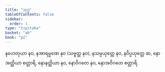 ```yaml
---
title: "သုဒ္ဓ"
tableOfContents: false
sidebar:
  order: 1
type: "tipitaka"
basket: "ab"
book: "p2"
---
```



<DynamicBreadcrumb />

<Division number="413" book="p2" e="ch" v="38" p="536">

<Paragraph number="3370" book="p2">
နဟေတုယာ နဝ, နအာရမ္မဏေ နဝ (သဗ္ဗတ္ထ နဝ), နသမ္ပယုတ္တေ နဝ, နဝိပ္ပယုတ္တေ ဆ, နောအတ္ထိယာ စတ္တာရိ, နောနတ္ထိယာ နဝ, နောဝိဂတေ နဝ, နောအဝိဂတေ စတ္တာရိ.
</Paragraph>
</Division>